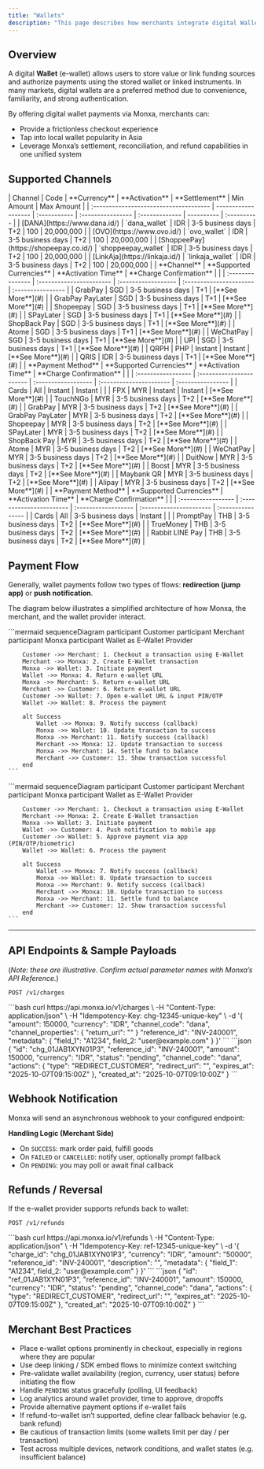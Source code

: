 ```yaml
---
title: "Wallets"
description: "This page describes how merchants integrate digital Wallets as a payment option via Monxa"
---
```


## Overview

A digital **Wallet** (e-wallet) allows users to store value or link funding sources and authorize payments using the stored wallet or linked instruments. In many markets, digital wallets are a preferred method due to convenience, familiarity, and strong authentication.

By offering digital wallet payments via Monxa, merchants can:

- Provide a frictionless checkout experience
- Tap into local wallet popularity in Asia
- Leverage Monxa’s settlement, reconciliation, and refund capabilities in one unified system

## Supported Channels

<Tabs>
  <Tab title="Indonesia">
    | Channel                                | Code                | **Currency** | **Activation**    | **Settlement** | Min Amount | Max  Amount |
    | :------------------------------------- | ------------------- | :----------- | :---------------- | :------------- | ---------- | :---------- |
    | [DANA](https://www.dana.id/)           | `dana_wallet`       | IDR          | 3-5 business days | T+2            | 100        | 20,000,000  |
    | [OVO](https://www.ovo.id/)             | `ovo_wallet`        | IDR          | 3-5 business days | T+2            | 100        | 20,000,000  |
    | [ShoppeePay](https://shopeepay.co.id/) | `shoppeepay_wallet` | IDR          | 3-5 business days | T+2            | 100        | 20,000,000  |
    | [LinkAja](https://linkaja.id/)         | `linkaja_wallet`    | IDR          | 3-5 business days | T+2            | 100        | 20,000,000  |
  </Tab>
  <Tab title="Singapore">
    | **Channel**      | **Supported Currencies** | **Activation Time** | **Charge Confirmation** |                   |
    | :--------------- | :----------------------- | :------------------ | :---------------------- | :---------------- |
    | GrabPay          | SGD                      | 3-5 business days   | T+1                     | [**See More**](#) |
    | GrabPay PayLater | SGD                      | 3-5 business days   | T+1                     | [**See More**](#) |
    | Shopeepay        | SGD                      | 3-5 business days   | T+1                     | [**See More**](#) |
    | SPayLater        | SGD                      | 3-5 business days   | T+1                     | [**See More**](#) |
    | ShopBack Pay     | SGD                      | 3-5 business days   | T+1                     | [**See More**](#) |
    | Atome            | SGD                      | 3-5 business days   | T+1                     | [**See More**](#) |
    | WeChatPay        | SGD                      | 3-5 business days   | T+1                     | [**See More**](#) |
    | UPI              | SGD                      | 3-5 business days   | T+1                     | [**See More**](#) |
    | QRPH             | PHP                      | Instant             | Instant                 | [**See More**](#) |
    | QRIS             | IDR                      | 3-5 business days   | T+1                     | [**See More**](#) |
  </Tab>
  <Tab title="Malaysia">
    | **Payment Method** | **Supported Currencies** | **Activation Time** | **Charge Confirmation** |                   |
    | :----------------- | :----------------------- | :------------------ | :---------------------- | :---------------- |
    | Cards              | All                      | Instant             | Instant                 |                   |
    | FPX                | MYR                      | Instant             | Instant                 | [**See More**](#) |
    | TouchNGo           | MYR                      | 3-5 business days   | T+2                     | [**See More**](#) |
    | GrabPay            | MYR                      | 3-5 business days   | T+2                     | [**See More**](#) |
    | GrabPay PayLater   | MYR                      | 3-5 business days   | T+2                     | [**See More**](#) |
    | Shopeepay          | MYR                      | 3-5 business days   | T+2                     | [**See More**](#) |
    | SPayLater          | MYR                      | 3-5 business days   | T+2                     | [**See More**](#) |
    | ShopBack Pay       | MYR                      | 3-5 business days   | T+2                     | [**See More**](#) |
    | Atome              | MYR                      | 3-5 business days   | T+2                     | [**See More**](#) |
    | WeChatPay          | MYR                      | 3-5 business days   | T+2                     | [**See More**](#) |
    | DuitNow            | MYR                      | 3-5 business days   | T+2                     | [**See More**](#) |
    | Boost              | MYR                      | 3-5 business days   | T+2                     | [**See More**](#) |
    | Maybank QR         | MYR                      | 3-5 business days   | T+2                     | [**See More**](#) |
    | Alipay             | MYR                      | 3-5 business days   | T+2                     | [**See More**](#) |
  </Tab>
  <Tab title="Thailand">
    | **Payment Method** | **Supported Currencies** | **Activation Time** | **Charge Confirmation** |                   |
    | :----------------- | :----------------------- | :------------------ | :---------------------- | :---------------- |
    | Cards              | All                      | 3-5 business days   | Instant                 |                   |
    | PromptPay          | THB                      | 3-5 business days   | T+2                     | [**See More**](#) |
    | TrueMoney          | THB                      | 3-5 business days   | T+2                     | [**See More**](#) |
    | Rabbit LINE Pay    | THB                      | 3-5 business days   | T+2                     | [**See More**](#) |
  </Tab>
</Tabs>

## Payment Flow

Generally, wallet payments follow two types of flows: **redirection (jump app)** or **push notification**.

The diagram below illustrates a simplified architecture of how Monxa, the merchant, and the wallet provider interact.

<Tabs>
  <Tab title="Redirection Flow">
    ```mermaid
    sequenceDiagram
        participant Customer
        participant Merchant
        participant Monxa
        participant Wallet as E-Wallet Provider
    
        Customer ->> Merchant: 1. Checkout a transaction using E-Wallet
        Merchant ->> Monxa: 2. Create E-Wallet transaction
        Monxa ->> Wallet: 3. Initiate payment
        Wallet ->> Monxa: 4. Return e-wallet URL
        Monxa ->> Merchant: 5. Return e-wallet URL
        Merchant ->> Customer: 6. Return e-wallet URL
        Customer ->> Wallet: 7. Open e-wallet URL & input PIN/OTP
        Wallet ->> Wallet: 8. Process the payment
    
        alt Success
            Wallet ->> Monxa: 9. Notify success (callback)
            Monxa ->> Wallet: 10. Update transaction to success
            Monxa ->> Merchant: 11. Notify success (callback)
            Merchant ->> Monxa: 12. Update transaction to success
            Monxa ->> Merchant: 14. Settle fund to balance
            Merchant ->> Customer: 13. Show transaction successful
        end
    ```
  </Tab>
  <Tab title="Push Notification Flow">
    ```mermaid
    sequenceDiagram
        participant Customer
        participant Merchant
        participant Monxa
        participant Wallet as E-Wallet Provider
    
        Customer ->> Merchant: 1. Checkout a transaction using E-Wallet
        Merchant ->> Monxa: 2. Create E-Wallet transaction
        Monxa ->> Wallet: 3. Initiate payment
        Wallet ->> Customer: 4. Push notification to mobile app
        Customer ->> Wallet: 5. Approve payment via app (PIN/OTP/biometric)
        Wallet ->> Wallet: 6. Process the payment
    
        alt Success
            Wallet ->> Monxa: 7. Notify success (callback)
            Monxa ->> Wallet: 8. Update transaction to success
            Monxa ->> Merchant: 9. Notify success (callback)
            Merchant ->> Monxa: 10. Update transaction to success
            Monxa ->> Merchant: 11. Settle fund to balance
            Merchant ->> Customer: 12. Show transaction successful
        end
    ```
  </Tab>
</Tabs>

---

## API Endpoints & Sample Payloads

(_Note: these are illustrative. Confirm actual parameter names with Monxa’s API Reference._)

```http
POST /v1/charges
```

<AccordionGroup>
  <Accordion title="Request Example : Charge‑only (DANA)">
    ```bash
    curl https://api.monxa.io/v1/charges \
      -H "Content-Type: application/json" \
      -H "Idempotency-Key: chg-12345-unique-key" \
      -d '{
        "amount": 150000,
        "currency": "IDR",
        "channel_code": "dana",
    	"channel_properties": {
    		"return_url": ""
    	}
        "reference_id": "INV-240001",
        "metadata": { "field_1": "A1234", field_2: "user@example.com" }
      }'
    ```
  </Accordion>
  <Accordion title="Response Example">
    ```json
    {
      "id": "chg_01JAB1XYN01P3",
      "reference_id": "INV-240001",
      "amount": 150000,
      "currency": "IDR",
      "status": "pending",
      "channel_code": "dana",
      "actions": {
        "type": "REDIRECT_CUSTOMER",
       	"redirect_url": "",
        "expires_at": "2025-10-07T09:15:00Z"
      },
      "created_at": "2025-10-07T09:10:00Z"
    }
    ```
  </Accordion>
</AccordionGroup>

## Webhook Notification

Monxa will send an asynchronous webhook to your configured endpoint:

**Handling Logic (Merchant Side)**

- On `SUCCESS`: mark order paid, fulfill goods
- On `FAILED` or `CANCELLED`: notify user, optionally prompt fallback
- On `PENDING`: you may poll or await final callback

## Refunds / Reversal

If the e-wallet provider supports refunds back to wallet:

```http
POST /v1/refunds
```

<AccordionGroup>
  <Accordion title="Request Example : Refund">
    ```bash
    curl https://api.monxa.io/v1/refunds \
      -H "Content-Type: application/json" \
      -H "Idempotency-Key: ref-12345-unique-key" \
      -d '{
        "charge_id": "chg_01JAB1XYN01P3",
        "currency": "IDR",
        "amount": "50000",
        "reference_id": "INV-240001",
    	"description": "",
        "metadata": { "field_1": "A1234", field_2: "user@example.com" }
      }'
    ```
  </Accordion>
  <Accordion title="Response Example">
    ```json
    {
      "id": "ref_01JAB1XYN01P3",
      "reference_id": "INV-240001",
      "amount": 150000,
      "currency": "IDR",
      "status": "pending",
      "channel_code": "dana",
      "actions": {
        "type": "REDIRECT_CUSTOMER",
       	"redirect_url": "",
        "expires_at": "2025-10-07T09:15:00Z"
      },
      "created_at": "2025-10-07T09:10:00Z"
    }
    ```
  </Accordion>
</AccordionGroup>

## Merchant Best Practices

- Place e-wallet options prominently in checkout, especially in regions where they are popular
- Use deep linking / SDK embed flows to minimize context switching
- Pre-validate wallet availability (region, currency, user status) before initiating the flow
- Handle `PENDING` status gracefully (polling, UI feedback)
- Log analytics around wallet provider, time to approve, dropoffs
- Provide alternative payment options if e-wallet fails
- If refund-to-wallet isn’t supported, define clear fallback behavior (e.g. bank refund)
- Be cautious of transaction limits (some wallets limit per day / per transaction)
- Test across multiple devices, network conditions, and wallet states (e.g. insufficient balance)
